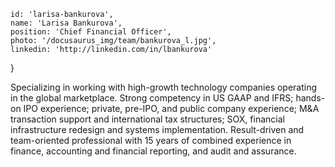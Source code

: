<!-- markdownlint-disable first-line-h1 -->


    id: 'larisa-bankurova',
    name: 'Larisa Bankurova',
    position: 'Chief Financial Officer',
    photo: '/docusaurus_img/team/bankurova_l.jpg',
    linkedin: 'http://linkedin.com/in/lbankurova'
}

<Card meta={meta}>

Specializing in working with high-growth technology companies operating in the global marketplace. Strong competency in US GAAP and IFRS; hands-on IPO experience; private, pre-IPO, and public company experience; M&A transaction support and international tax structures; SOX, financial infrastructure redesign and systems implementation. Result-driven and team-oriented professional with 15 years of combined experience in finance, accounting and financial reporting, and audit and assurance.

</Card>
